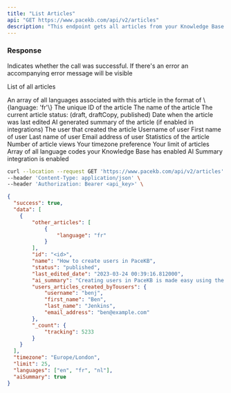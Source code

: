 ```yaml
---
title: "List Articles"
api: "GET https://www.pacekb.com/api/v2/articles"
description: "This endpoint gets all articles from your Knowledge Base."
---
```


### Response

<ResponseField name="success" type="boolean">
  Indicates whether the call was successful.
</ResponseField>

<ResponseField name="message" type="string">
  If there's an error an accompanying error message will be visible
</ResponseField>

<ResponseField name="data" type="array">

List of all articles

<Expandable title="Toggle object in array">

<ResponseField name="other_articles" type="array">
  An array of all languages associated with this article in the format of \{language: 'fr'\}
</ResponseField>

<ResponseField name="id" type="string">
  The unique ID of the article
</ResponseField>

<ResponseField name="name" type="string">
  The name of the article
</ResponseField>

<ResponseField name="status" type="string">
  The current article status: (draft, draftCopy, published)
</ResponseField>

<ResponseField name="last_edited_date" type="date">
  Date when the article was last edited
</ResponseField>

<ResponseField name="ai_summary" type="string">
  AI generated summary of the article (if enabled in integrations)
</ResponseField>

<ResponseField name="users_articles_created_byTousers" type="object">
  The user that created the article
  <Expandable title="Users object">
    <ResponseField name="username" type="string">
      Username of user
    </ResponseField>
    <ResponseField name="first_name" type="string">
      First name of user
    </ResponseField>
    <ResponseField name="last_name" type="string">
      Last name of user
    </ResponseField>
    <ResponseField name="email_address" type="string">
      Email address of user
    </ResponseField>
  </Expandable>
</ResponseField>

<ResponseField name="_count" type="object">
  Statistics of the article
  <Expandable title="Statistics object">
    <ResponseField name="tracking" type="number">
      Number of article views
    </ResponseField>
  </Expandable>
</ResponseField>

</Expandable>
</ResponseField>

<ResponseField name="timezone" type="string">
  Your timezone preference
</ResponseField>

<ResponseField name="limit" type="number">
  Your limit of articles
</ResponseField>

<ResponseField name="languages" type="array">
  Array of all language codes your Knowledge Base has enabled
</ResponseField>

<ResponseField name="ai_summary" type="boolean">
  AI Summary integration is enabled
</ResponseField>

<RequestExample>

```bash Example Request
curl --location --request GET 'https://www.pacekb.com/api/v2/articles' \
--header 'Content-Type: application/json' \
--header 'Authorization: Bearer <api_key>' \
```

</RequestExample>

<ResponseExample>

```json Response
{
  "success": true,
  "data": [
    {
        "other_articles": [
            {
                "language": "fr"
            }
        ],
        "id": "<id>",
        "name": "How to create users in PaceKB",
        "status": "published",
        "last_edited_date": "2023-03-24 00:39:16.812000",
        "ai_summary": "Creating users in PaceKB is made easy using the sub-user system. Start by...",
        "users_articles_created_byTousers": {
            "username": "benj",
            "first_name": "Ben",
            "last_name": "Jenkins",
            "email_address": "ben@example.com"
        },
        "_count": {
            "tracking": 5233
        }
    }
  ],
  "timezone": "Europe/London",
  "limit": 25,
  "languages": ["en", "fr", "nl"],
  "aiSummary": true
}
```

</ResponseExample>
